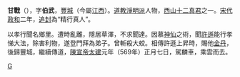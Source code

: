 '''甘戰'''（{{bd|?||569年||}}），字'''伯武'''，[[豐城|豐城]]（今屬[[江西|江西]]）。[[道教|道教]][[淨明派|淨明派]]人物，[[西山十二真君|西山十二真君]]之一。[[宋代|宋代]][[政和|政和]]二年，[[追封|追封]]為“精行真人”。

以孝行聞名鄉里。遭時亂離，隱居草澤，不求聞達。因慕[[神仙|神仙]]之術，聞[[許遜|許遜]]能行孝悌大法，除害利物，遂登門拜為弟子。曾斬殺大蛟。相傳許遜上昇時，賜他[[金丹|金丹]]，後歸豐城，繼續傳道，[[陳宣帝|陳宣帝]][[太建|太建]]元年（569年）正月七日，駕麟車，乘雲而去。

{{西山十二真君}}

[[Category:道教人物|G]]